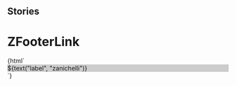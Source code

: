 
## Stories

<Meta
  title="Footer/ZFooterLink"
  component="z-footer-link"
/>

# ZFooterLink

<Preview>
  <Story name="ZFooterLink">
    {html`
      <div style="background: #ccc;">
        <z-footer-link href="${text("href", "https://www.zanichelli.it")}"
          >${text("label", "zanichelli")}</z-footer-link
        >
      </div>
    `}
  </Story>
</Preview>

<Props of="z-footer-link" />
